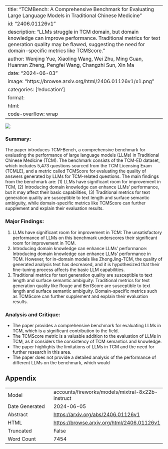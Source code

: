 
---
title: "TCMBench: A Comprehensive Benchmark for Evaluating Large Language Models in Traditional Chinese Medicine"
id: "2406.01126v1"
description: "LLMs struggle in TCM domain, but domain knowledge can improve performance. Traditional metrics for text generation quality may be flawed, suggesting the need for domain-specific metrics like TCMScore."
author: Wenjing Yue, Xiaoling Wang, Wei Zhu, Ming Guan, Huanran Zheng, Pengfei Wang, Changzhi Sun, Xin Ma
date: "2024-06-03"
image: "https://browse.arxiv.org/html/2406.01126v1/x1.png"
categories: ['education']
format:
  html:
    code-overflow: wrap
---

![](https://browse.arxiv.org/html/2406.01126v1/x1.png)

### Summary:

The paper introduces TCM-Bench, a comprehensive benchmark for evaluating the performance of large language models (LLMs) in Traditional Chinese Medicine (TCM). The benchmark consists of the TCM-ED dataset, which includes 5,473 questions sourced from the TCM Licensing Exam (TCMLE), and a metric called TCMScore for evaluating the quality of answers generated by LLMs for TCM-related questions. The main findings from the benchmark are: (1) LLMs have significant room for improvement in TCM, (2) Introducing domain knowledge can enhance LLMs’ performance, but it may affect their basic capabilities, (3) Traditional metrics for text generation quality are susceptible to text length and surface semantic ambiguity, while domain-specific metrics like TCMScore can further supplement and explain their evaluation results.

### Major Findings:

1. LLMs have significant room for improvement in TCM: The unsatisfactory performance of LLMs on this benchmark underscores their significant room for improvement in TCM.
2. Introducing domain knowledge can enhance LLMs’ performance: Introducing domain knowledge can enhance LLMs’ performance in TCM. However, for in-domain models like ZhongJing-TCM, the quality of generated analysis text has decreased, and it is hypothesized that their fine-tuning process affects the basic LLM capabilities.
3. Traditional metrics for text generation quality are susceptible to text length and surface semantic ambiguity: Traditional metrics for text generation quality like Rouge and BertScore are susceptible to text length and surface semantic ambiguity. Domain-specific metrics such as TCMScore can further supplement and explain their evaluation results.

### Analysis and Critique:

* The paper provides a comprehensive benchmark for evaluating LLMs in TCM, which is a significant contribution to the field.
* The TCMScore metric is a valuable addition to the evaluation of LLMs in TCM, as it considers the consistency of TCM semantics and knowledge.
* The paper highlights the limitations of LLMs in TCM and the need for further research in this area.
* The paper does not provide a detailed analysis of the performance of different LLMs on the benchmark, which would

## Appendix

|          |          |
|----------|----------|
| Model     | accounts/fireworks/models/mixtral-8x22b-instruct       |
| Date Generated     | 2024-06-05       |
| Abstract | [https://arxiv.org/abs/2406.01126v1](https://arxiv.org/abs/2406.01126v1)        |
| HTML     | [https://browse.arxiv.org/html/2406.01126v1](https://browse.arxiv.org/html/2406.01126v1)       |
| Truncated       | False       |
| Word Count       | 7454       |